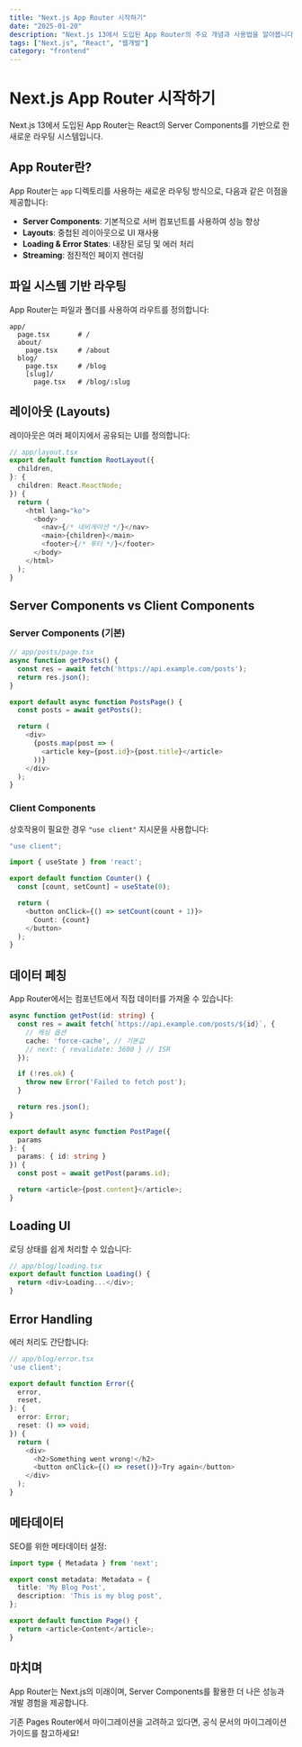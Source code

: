 ```yaml
---
title: "Next.js App Router 시작하기"
date: "2025-01-20"
description: "Next.js 13에서 도입된 App Router의 주요 개념과 사용법을 알아봅니다."
tags: ["Next.js", "React", "웹개발"]
category: "frontend"
---
```


# Next.js App Router 시작하기

Next.js 13에서 도입된 App Router는 React의 Server Components를 기반으로 한 새로운 라우팅 시스템입니다.

## App Router란?

App Router는 `app` 디렉토리를 사용하는 새로운 라우팅 방식으로, 다음과 같은 이점을 제공합니다:

- **Server Components**: 기본적으로 서버 컴포넌트를 사용하여 성능 향상
- **Layouts**: 중첩된 레이아웃으로 UI 재사용
- **Loading & Error States**: 내장된 로딩 및 에러 처리
- **Streaming**: 점진적인 페이지 렌더링

## 파일 시스템 기반 라우팅

App Router는 파일과 폴더를 사용하여 라우트를 정의합니다:

```
app/
  page.tsx       # /
  about/
    page.tsx     # /about
  blog/
    page.tsx     # /blog
    [slug]/
      page.tsx   # /blog/:slug
```

## 레이아웃 (Layouts)

레이아웃은 여러 페이지에서 공유되는 UI를 정의합니다:

```typescript
// app/layout.tsx
export default function RootLayout({
  children,
}: {
  children: React.ReactNode;
}) {
  return (
    <html lang="ko">
      <body>
        <nav>{/* 네비게이션 */}</nav>
        <main>{children}</main>
        <footer>{/* 푸터 */}</footer>
      </body>
    </html>
  );
}
```

## Server Components vs Client Components

### Server Components (기본)

```typescript
// app/posts/page.tsx
async function getPosts() {
  const res = await fetch('https://api.example.com/posts');
  return res.json();
}

export default async function PostsPage() {
  const posts = await getPosts();

  return (
    <div>
      {posts.map(post => (
        <article key={post.id}>{post.title}</article>
      ))}
    </div>
  );
}
```

### Client Components

상호작용이 필요한 경우 `"use client"` 지시문을 사용합니다:

```typescript
"use client";

import { useState } from 'react';

export default function Counter() {
  const [count, setCount] = useState(0);

  return (
    <button onClick={() => setCount(count + 1)}>
      Count: {count}
    </button>
  );
}
```

## 데이터 페칭

App Router에서는 컴포넌트에서 직접 데이터를 가져올 수 있습니다:

```typescript
async function getPost(id: string) {
  const res = await fetch(`https://api.example.com/posts/${id}`, {
    // 캐싱 옵션
    cache: 'force-cache', // 기본값
    // next: { revalidate: 3600 } // ISR
  });

  if (!res.ok) {
    throw new Error('Failed to fetch post');
  }

  return res.json();
}

export default async function PostPage({
  params
}: {
  params: { id: string }
}) {
  const post = await getPost(params.id);

  return <article>{post.content}</article>;
}
```

## Loading UI

로딩 상태를 쉽게 처리할 수 있습니다:

```typescript
// app/blog/loading.tsx
export default function Loading() {
  return <div>Loading...</div>;
}
```

## Error Handling

에러 처리도 간단합니다:

```typescript
// app/blog/error.tsx
'use client';

export default function Error({
  error,
  reset,
}: {
  error: Error;
  reset: () => void;
}) {
  return (
    <div>
      <h2>Something went wrong!</h2>
      <button onClick={() => reset()}>Try again</button>
    </div>
  );
}
```

## 메타데이터

SEO를 위한 메타데이터 설정:

```typescript
import type { Metadata } from 'next';

export const metadata: Metadata = {
  title: 'My Blog Post',
  description: 'This is my blog post',
};

export default function Page() {
  return <article>Content</article>;
}
```

## 마치며

App Router는 Next.js의 미래이며, Server Components를 활용한 더 나은 성능과 개발 경험을 제공합니다.

기존 Pages Router에서 마이그레이션을 고려하고 있다면, 공식 문서의 마이그레이션 가이드를 참고하세요!
